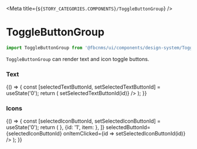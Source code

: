 
<Meta title={`${STORY_CATEGORIES.COMPONENTS}/ToggleButtonGroup`} />

# ToggleButtonGroup

```js
import ToggleButtonGroup from '@fbcnms/ui/components/design-system/ToggleButton/ToggleButtonGroup';
```

`ToggleButtonGroup` can render text and icon toggle buttons.

### Text

<Preview>
  <Story name="Text">
    {() => {
      const [selectedTextButtonId, setSelectedTextButtonId] = useState('0');
      return (
        <ToggleButtonGroup
          buttons={[
            {id: '0', item: 'Status'},
            {id: '1', item: 'Technician'},
            {id: '2', item: 'Project'},
          ]}
          selectedButtonId={selectedTextButtonId}
          onItemClicked={id => setSelectedTextButtonId(id)}
        />
      );
    }}
  </Story>
</Preview>

### Icons

<Preview>
  <Story name="Icons">
    {() => {
      const [selectedIconButtonId, setSelectedIconButtonId] = useState('0');
      return (
        <ToggleButtonGroup
          buttons={[
            {id: '0', item: <ListAltIcon />},
            {id: '1', item: <BubbleChartIcon />},
          ]}
          selectedButtonId={selectedIconButtonId}
          onItemClicked={id => setSelectedIconButtonId(id)}
        />
      );
    }}
  </Story>
</Preview>
